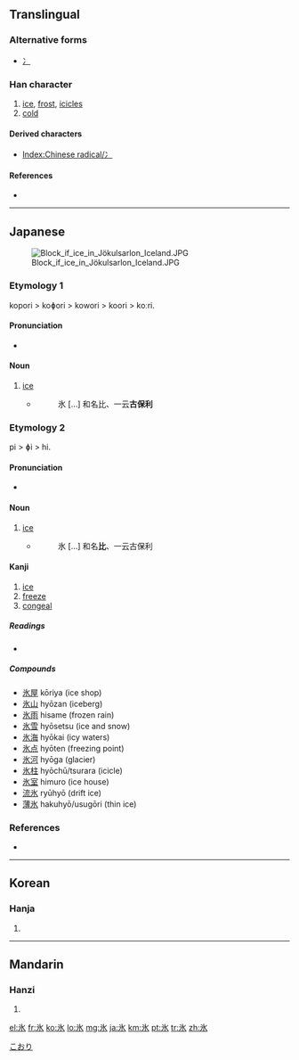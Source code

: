 {{also|冰|永}}
==Translingual==
{{stroke order|strokes=5}}

===Alternative forms===
* [[冫]] {{qualifier|when used as a left Chinese radical}}

===Han character===
{{Han char|rn=85|rad=水|as=01|sn=5|four=|canj=戈水 (IE)}}

# [[ice]], [[frost]], [[icicles]]
# [[cold]]

====Derived characters====
* [[Index:Chinese radical/冫]]

====References====
* {{Han ref|kx=0603.030|dkj=17087|dj=0996.030|hdz=31546.040|uh=6C37|ud=27703}}

----

==Japanese==
[[Image:Block if ice in Jökulsarlon Iceland.JPG|thumb|right]]

===Etymology 1===
kopori > koɸori > kowori > koori > koːri.

====Pronunciation====
* {{IPA|/koːri/|lang=ja}}

====Noun====
{{ja-noun|k|hira=こおり|hhira=こほり|rom=kōri}}

# [[ice]]
#* {{RQ:Wamyō Ruijushō|1|46}}
#*: 氷 [...] 和名比、一云'''古保利'''

===Etymology 2===
pi > ɸi > hi.

====Pronunciation====
* {{IPA|/çi/|lang=ja}}

====Noun====
{{ja-noun|k|hira=ひ|rom=hi}}

# [[ice]]
#* {{RQ:Wamyō Ruijushō|1|46}}
#*: 氷 [...] 和名'''比'''、一云古保利

====Kanji====
{{ja-kanji|grade=3|rs=水01}}

# [[ice]]
# [[freeze]]
# [[congeal]]

=====Readings=====
* {{ja-readings|on=[[ひょう]] (hyō)|kun=[[こおり]] (kōri), [[ひ]] (hi)|nanori=[[すい]]}}

=====Compounds=====
* [[氷屋]] kōriya (ice shop)
* [[氷山]] hyōzan (iceberg)
* [[氷雨]] hisame (frozen rain)
* [[氷雪]] hyōsetsu (ice and snow)
* [[氷海]] hyōkai (icy waters)
* [[氷点]] hyōten (freezing point)
* [[氷河]] hyōga (glacier)
* [[氷柱]] hyōchū/tsurara (icicle)
* [[氷室]] himuro (ice house)
* [[流氷]] ryūhyō (drift ice)
* [[薄氷]] hakuhyō/usugōri (thin ice)

<!-- You can [http://web.mit.edu/jpnet/ji/data/sound/koori.au hear] it pronunced. ''(need *.au file player)''-->

===References===
{{ja-kref
|ku= 4125
|shift= 9558
|jis= 4939
|euc= C9B9
|skip= 1-2-3
|freq= 1450
|nelson= 131
|newnelson= 3032
|halpern= 39
|kld= 24
|heisig= 131
|tuttle= 3a1.2
}}
* {{R:Wamyō Ruijushō}}

[[Category:1000 Japanese basic words|こおり]]

----

==Korean==

===Hanja===
{{ko-hanja|hangeul=빙|eumhun=|rv=bing|mr=ping|y=ping}}

# {{defn|Korean|sort=水01}}

----

==Mandarin==

===Hanzi===
{{cmn-hanzi|pin=[[bīng]] ([[bing1]])|wg=ping<sup>1</sup>}}

# {{defn|Mandarin|sort=水01}}

[[el:氷]]
[[fr:氷]]
[[ko:氷]]
[[lo:氷]]
[[mg:氷]]
[[ja:氷]]
[[km:氷]]
[[pt:氷]]
[[tr:氷]]
[[zh:氷]]